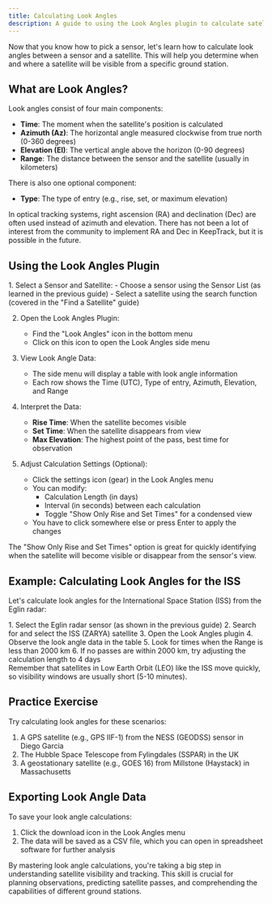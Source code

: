 ```yaml
---
title: Calculating Look Angles
description: A guide to using the Look Angles plugin to calculate satellite visibility from a sensor
---
```



Now that you know how to pick a sensor, let's learn how to calculate look angles between a sensor and a satellite. This will help you determine when and where a satellite will be visible from a specific ground station.

## What are Look Angles?

Look angles consist of four main components:

- **Time**: The moment when the satellite's position is calculated
- **Azimuth (Az)**: The horizontal angle measured clockwise from true north (0-360 degrees)
- **Elevation (El)**: The vertical angle above the horizon (0-90 degrees)
- **Range**: The distance between the sensor and the satellite (usually in kilometers)

There is also one optional component:

- **Type**: The type of entry (e.g., rise, set, or maximum elevation)

<Aside>
  In optical tracking systems, right ascension (RA) and declination (Dec) are often used instead of azimuth and elevation.
  There has not been a lot of interest from the community to implement RA and Dec in KeepTrack, but it is possible in the future.
</Aside>

## Using the Look Angles Plugin

<Steps>
1. Select a Sensor and Satellite:
   - Choose a sensor using the Sensor List (as learned in the previous guide)
   - Select a satellite using the search function (covered in the "Find a Satellite" guide)

2. Open the Look Angles Plugin:
   - Find the "Look Angles" icon in the bottom menu
   - Click on this icon to open the Look Angles side menu

3. View Look Angle Data:
   - The side menu will display a table with look angle information
   - Each row shows the Time (UTC), Type of entry, Azimuth, Elevation, and Range

4. Interpret the Data:
   - **Rise Time**: When the satellite becomes visible
   - **Set Time**: When the satellite disappears from view
   - **Max Elevation**: The highest point of the pass, best time for observation

5. Adjust Calculation Settings (Optional):
   - Click the settings icon (gear) in the Look Angles menu
   - You can modify:
     - Calculation Length (in days)
     - Interval (in seconds) between each calculation
     - Toggle "Show Only Rise and Set Times" for a condensed view
   - You have to click somewhere else or press Enter to apply the changes
</Steps>

<Aside type="tip">
  The "Show Only Rise and Set Times" option is great for quickly identifying when the satellite will become visible or disappear from the sensor's view.
</Aside>

## Example: Calculating Look Angles for the ISS

Let's calculate look angles for the International Space Station (ISS) from the Eglin radar:

<Steps>
1. Select the Eglin radar sensor (as shown in the previous guide)
2. Search for and select the ISS (ZARYA) satellite
3. Open the Look Angles plugin
4. Observe the look angle data in the table
5. Look for times when the Range is less than 2000 km
6. If no passes are within 2000 km, try adjusting the calculation length to 4 days
</Steps>

<Aside>
  Remember that satellites in Low Earth Orbit (LEO) like the ISS move quickly, so visibility windows are usually short (5-10 minutes).
</Aside>

## Practice Exercise

Try calculating look angles for these scenarios:

1. A GPS satellite (e.g., GPS IIF-1) from the NESS (GEODSS) sensor in Diego Garcia
2. The Hubble Space Telescope from Fylingdales (SSPAR) in the UK
3. A geostationary satellite (e.g., GOES 16) from Millstone (Haystack) in Massachusetts

## Exporting Look Angle Data

To save your look angle calculations:
1. Click the download icon in the Look Angles menu
2. The data will be saved as a CSV file, which you can open in spreadsheet software for further analysis

By mastering look angle calculations, you're taking a big step in understanding satellite visibility and tracking. This skill is crucial for planning observations, predicting satellite passes, and comprehending the capabilities of different ground stations.